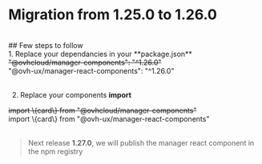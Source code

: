 
<Meta title="Manager React Components/What's news/migration guide/1.25.0 to 1.26.0" />

# Migration from 1.25.0 to 1.26.0

<br />
## Few steps to follow

<br />
1. Replace your dependancies in your **package.json**

<div>
  <strike>"@ovhcloud/manager-components": "^1.26.0"</strike>
</div>
<div>"@ovh-ux/manager-react-components": "^1.26.0"</div>
<br />

2. Replace your components **import**

<div>
  <strike>import \{card\} from  "@ovhcloud/manager-components"</strike>
</div>
<div>import \{card\} from "@ovh-ux/manager-react-components"</div>
<br />

> Next release **1.27.0**, we will publish the manager react component in the npm registry
